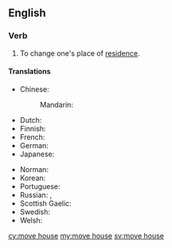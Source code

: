 ==English==

===Verb===
{{head|en|verb|head=[[move]] [[house]]}}

# {{lb|en|idiomatic}} To change one's place of [[residence]].

====Translations====
{{trans-top|change place of residence}}
* Chinese:
*: Mandarin: {{t+|cmn|搬家|tr=bānjiā|sc=Hani}}
* Dutch: {{t+|nl|verhuizen}}
* Finnish: {{t+|fi|muuttaa}}
* French: {{t+|fr|déménager}}
* German: {{t+|de|umziehen}}
* Japanese: {{t+|ja|引っ越す|tr=ひっこす, hikkosu|sc=Jpan}}
{{trans-mid}}
* Norman: {{t|nrf|r'muer}}
* Korean: {{t+|ko|이사하다|sc=Kore}}
* Portuguese: {{t|pt|mudar-se}}
* Russian: {{t+|ru|переезжа́ть|impf}}, {{t+|ru|перее́хать|pf}}
* Scottish Gaelic: {{t|gd|imrich}}
* Swedish: {{t+|sv|flytta}}
* Welsh: {{t+|cy|symud tŷ}}
{{trans-bottom}}

[[cy:move house]]
[[my:move house]]
[[sv:move house]]